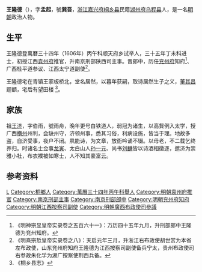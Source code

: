 '''王隆德'''（{{bd|？||？||}}），字'''孟起'''，號'''巽吾'''，[[浙江|浙江]][[嘉兴府|嘉兴府]][[桐乡县|桐乡县]]民籍[[湖州府|湖州府]][[乌程县|乌程县]]人，是一名[[明朝|明朝]]政治人物。

== 生平 ==
王隆德登萬曆三十四年（1606年）丙午科顺天府乡试举人，三十五年丁未科进士，初授江西[[袁州府|袁州府]]推官，升南京刑部陕西司主事。晋郎中，历任[[兖州府|兖州府]]知府<ref>《明神宗显皇帝实录卷之五百六十一》：万历四十五年九月，升刑部郎中王隆德为兖州知府。</ref>、广西桂平道参议、江西太宁道副使<ref>《明熹宗悊皇帝实录卷之八》：天启元年三月，升浙江右布政使胡世赏为本省左布政使，山东兖州府知府王隆德为江西按察司副使备兵宁太，贵州布政使司右参政朱化孚为湖广按察使荆西兵备。</ref>。

王隆德宅在青镇王家板桥北，堂名居然，以暮年获嗣，取诗居然生子之义，[[董其昌|董其昌]]题额，宅后有望田楼 <ref>《桐乡县志》</ref>。

== 家族 ==
祖[[王济|王济]]，字伯雨，號雨舟，晚年更号白铁道人，弱冠为诸生，以高貲例入太学，授广西[[横州_(唐朝)|横州]]州判，会缺州守，济领州事，悉其习俗，利病设施，皆当于理。地故多盗，自济受事，夜户不闭。夙能诗，为文章，放衙吟诵不辍。以母老，不二载乞终养归。时诸名士佥事[[龙寅|龙寅]]、太白山人[[孙一元|孙一元]]、尚书[[刘麟|刘麟]]皆以诗酒相徵逐，邀济为崇雅小社，布衣襆被如寒士，人不知其豪富云。

==参考资料==
{{reflist}}

{{萬曆三十五年丁未科殿試金榜}}

{{Authority control}}

{{DEFAULTSORT:W}}
[[Category:王姓|L]]
[[Category:桐鄉人|Category:桐鄉人]]
[[Category:萬曆三十四年丙午科舉人|Category:萬曆三十四年丙午科舉人]]
[[Category:明朝袁州府推官|Category:明朝袁州府推官]]
[[Category:南京刑部主事|Category:南京刑部主事]]
[[Category:南京刑部郎中|Category:南京刑部郎中]]
[[Category:明朝兖州府知府|Category:明朝兖州府知府]]
[[Category:明朝江西按察司副使|Category:明朝江西按察司副使]]
[[Category:明朝廣西布政使司參議|Category:明朝廣西布政使司參議]]


{{明朝人物小作品}}